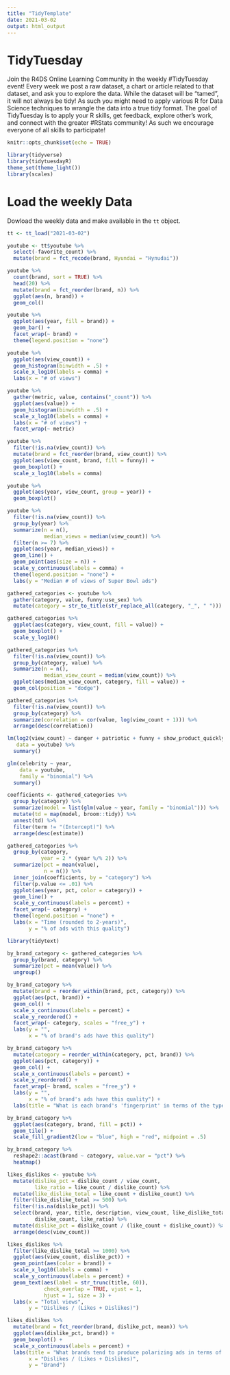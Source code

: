 ```yaml
---
title: "TidyTemplate"
date: 2021-03-02
output: html_output
---
```


# TidyTuesday

Join the R4DS Online Learning Community in the weekly #TidyTuesday event!
Every week we post a raw dataset, a chart or article related to that dataset, and ask you to explore the data.
While the dataset will be “tamed”, it will not always be tidy! As such you might need to apply various R for Data Science techniques to wrangle the data into a true tidy format.
The goal of TidyTuesday is to apply your R skills, get feedback, explore other’s work, and connect with the greater #RStats community!
As such we encourage everyone of all skills to participate!

```r

knitr::opts_chunk$set(echo = TRUE)

library(tidyverse)
library(tidytuesdayR)
theme_set(theme_light())
library(scales)

```

# Load the weekly Data

Dowload the weekly data and make available in the `tt` object.

```r

tt <- tt_load("2021-03-02")

youtube <- tt$youtube %>%
  select(-favorite_count) %>%
  mutate(brand = fct_recode(brand, Hyundai = "Hynudai"))

```

```r
youtube %>%
  count(brand, sort = TRUE) %>%
  head(20) %>%
  mutate(brand = fct_reorder(brand, n)) %>%
  ggplot(aes(n, brand)) +
  geom_col()
```

```r
youtube %>%
  ggplot(aes(year, fill = brand)) +
  geom_bar() +
  facet_wrap(~ brand) +
  theme(legend.position = "none")
```

```r
youtube %>%
  ggplot(aes(view_count)) +
  geom_histogram(binwidth = .5) +
  scale_x_log10(labels = comma) +
  labs(x = "# of views")
```

```r
youtube %>%
  gather(metric, value, contains("_count")) %>%
  ggplot(aes(value)) +
  geom_histogram(binwidth = .5) +
  scale_x_log10(labels = comma) +
  labs(x = "# of views") +
  facet_wrap(~ metric)
```

```r
youtube %>%
  filter(!is.na(view_count)) %>%
  mutate(brand = fct_reorder(brand, view_count)) %>%
  ggplot(aes(view_count, brand, fill = funny)) +
  geom_boxplot() +
  scale_x_log10(labels = comma)

youtube %>%
  ggplot(aes(year, view_count, group = year)) +
  geom_boxplot()

youtube %>%
  filter(!is.na(view_count)) %>%
  group_by(year) %>%
  summarize(n = n(),
            median_views = median(view_count)) %>%
  filter(n >= 7) %>%
  ggplot(aes(year, median_views)) +
  geom_line() +
  geom_point(aes(size = n)) +
  scale_y_continuous(labels = comma) +
  theme(legend.position = "none") +
  labs(y = "Median # of views of Super Bowl ads")

gathered_categories <- youtube %>%
  gather(category, value, funny:use_sex) %>%
  mutate(category = str_to_title(str_replace_all(category, "_", " ")))

gathered_categories %>%
  ggplot(aes(category, view_count, fill = value)) +
  geom_boxplot() +
  scale_y_log10()

gathered_categories %>%
  filter(!is.na(view_count)) %>%
  group_by(category, value) %>%
  summarize(n = n(),
            median_view_count = median(view_count)) %>%
  ggplot(aes(median_view_count, category, fill = value)) +
  geom_col(position = "dodge")

gathered_categories %>%
  filter(!is.na(view_count)) %>%
  group_by(category) %>%
  summarize(correlation = cor(value, log(view_count + 1))) %>%
  arrange(desc(correlation))

lm(log2(view_count) ~ danger + patriotic + funny + show_product_quickly + celebrity + animals + use_sex,
   data = youtube) %>%
  summary()
```

```r
glm(celebrity ~ year,
    data = youtube,
    family = "binomial") %>%
  summary()

coefficients <- gathered_categories %>%
  group_by(category) %>%
  summarize(model = list(glm(value ~ year, family = "binomial"))) %>%
  mutate(td = map(model, broom::tidy)) %>%
  unnest(td) %>%
  filter(term != "(Intercept)") %>%
  arrange(desc(estimate))

gathered_categories %>%
  group_by(category,
           year = 2 * (year %/% 2)) %>%
  summarize(pct = mean(value),
            n = n()) %>%
  inner_join(coefficients, by = "category") %>%
  filter(p.value <= .01) %>%
  ggplot(aes(year, pct, color = category)) +
  geom_line() +
  scale_y_continuous(labels = percent) +
  facet_wrap(~ category) +
  theme(legend.position = "none") +
  labs(x = "Time (rounded to 2-years)",
       y = "% of ads with this quality")
```

```r
library(tidytext)

by_brand_category <- gathered_categories %>%
  group_by(brand, category) %>%
  summarize(pct = mean(value)) %>%
  ungroup()

by_brand_category %>%
  mutate(brand = reorder_within(brand, pct, category)) %>%
  ggplot(aes(pct, brand)) +
  geom_col() +
  scale_x_continuous(labels = percent) +
  scale_y_reordered() +
  facet_wrap(~ category, scales = "free_y") +
  labs(y = "",
       x = "% of brand's ads have this quality")

by_brand_category %>%
  mutate(category = reorder_within(category, pct, brand)) %>%
  ggplot(aes(pct, category)) +
  geom_col() +
  scale_x_continuous(labels = percent) +
  scale_y_reordered() +
  facet_wrap(~ brand, scales = "free_y") +
  labs(y = "",
       x = "% of brand's ads have this quality") +
  labs(title = "What is each brand's 'fingerprint' in terms of the type of ads it produces?")
```

```r
by_brand_category %>%
  ggplot(aes(category, brand, fill = pct)) +
  geom_tile() +
  scale_fill_gradient2(low = "blue", high = "red", midpoint = .5)

by_brand_category %>%
  reshape2::acast(brand ~ category, value.var = "pct") %>%
  heatmap()
```

```r
likes_dislikes <- youtube %>%
  mutate(dislike_pct = dislike_count / view_count,
         like_ratio = like_count / dislike_count) %>%
  mutate(like_dislike_total = like_count + dislike_count) %>%
  filter(like_dislike_total >= 500) %>%
  filter(!is.na(dislike_pct)) %>%
  select(brand, year, title, description, view_count, like_dislike_total, like_count,
         dislike_count, like_ratio) %>%
  mutate(dislike_pct = dislike_count / (like_count + dislike_count)) %>%
  arrange(desc(view_count))

likes_dislikes %>%
  filter(like_dislike_total >= 1000) %>%
  ggplot(aes(view_count, dislike_pct)) +
  geom_point(aes(color = brand)) +
  scale_x_log10(labels = comma) +
  scale_y_continuous(labels = percent) +
  geom_text(aes(label = str_trunc(title, 60)),
            check_overlap = TRUE, vjust = 1,
            hjust = 1, size = 3) +
  labs(x = "Total views",
       y = "Dislikes / (Likes + Dislikes)")

likes_dislikes %>%
  mutate(brand = fct_reorder(brand, dislike_pct, mean)) %>%
  ggplot(aes(dislike_pct, brand)) +
  geom_boxplot() +
  scale_x_continuous(labels = percent) +
  labs(title = "What brands tend to produce polarizing ads in terms of Youtube likes?",
       x = "Dislikes / (Likes + Dislikes)",
       y = "Brand")
```
